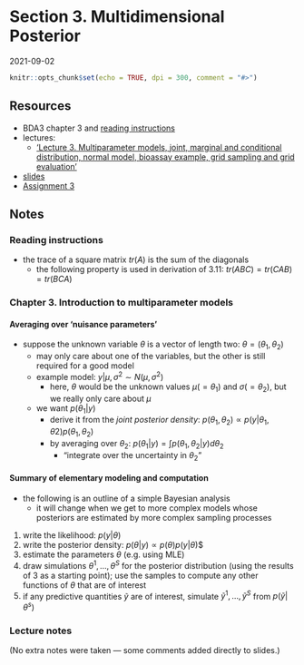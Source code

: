 # Section 3. Multidimensional Posterior

2021-09-02

```r
knitr::opts_chunk$set(echo = TRUE, dpi = 300, comment = "#>")
```

## Resources

- BDA3 chapter 3 and [reading instructions](../reading-instructions/BDA3_ch03_reading-instructions.pdf)
- lectures:
  - ['Lecture 3. Multiparameter models, joint, marginal and conditional distribution, normal model, bioassay example, grid sampling and grid evaluation'](https://aalto.cloud.panopto.eu/Panopto/Pages/Viewer.aspx?id=ab958b4b-e2c4-4534-8305-aad100ba191f)
- [slides](../slides/slides_ch3.pdf)
- [Assignment 3](assignments/assignment-03.pdf)

## Notes

### Reading instructions

- the trace of a square matrix $tr(A)$ is the sum of the diagonals
  - the following property is used in derivation of 3.11: $tr(ABC) = tr(CAB) = tr(BCA)$

### Chapter 3. Introduction to multiparameter models

#### Averaging over 'nuisance parameters' {-}

- suppose the unknown variable $\theta$ is a vector of length two: $\theta= (\theta_1, \theta_2)$
  - may only care about one of the variables, but the other is still required for a good model
  - example model: $y | \mu, \sigma^2 \sim N(\mu, \sigma^2)$
    - here, $\theta$ would be the unknown values $\mu (=\theta_1)$ and $\sigma (=\theta_2)$, but we really only care about $\mu$
  - we want $p(\theta_1|y)$
    - derive it from the *joint posterior density*: $p(\theta_1, \theta_2) \propto p(y|\theta_1, \theta2) p(\theta_1, \theta_2)$
    - by averaging over $\theta_2$: $p(\theta_1|y) = \int p(\theta_1, \theta_2| y) d\theta_2$
      - "integrate over the uncertainty in $\theta_2$"

#### Summary of elementary modeling and computation {-}

- the following is an outline of a simple Bayesian analysis
  - it will change when we get to more complex models whose posteriors are estimated by more complex sampling processes
1. write the likelihood: $p(y|\theta)$
2. write the posterior density: $p(\theta|y) \propto p(\theta) p(y|\theta)$$
3. estimate the parameters $\theta$ (e.g. using MLE)
4. draw simulations $\theta^1, \dots, \theta^S$ for the posterior distribution (using the results of 3 as a starting point); use the samples to compute any other functions of $\theta$ that are of interest
5. if any predictive quantities $\tilde{y}$ are of interest, simulate $\tilde{y}^1, \dots, \tilde{y}^S$ from $p(\tilde{y} | \theta^s)$

### Lecture notes

(No extra notes were taken — some comments added directly to slides.)

